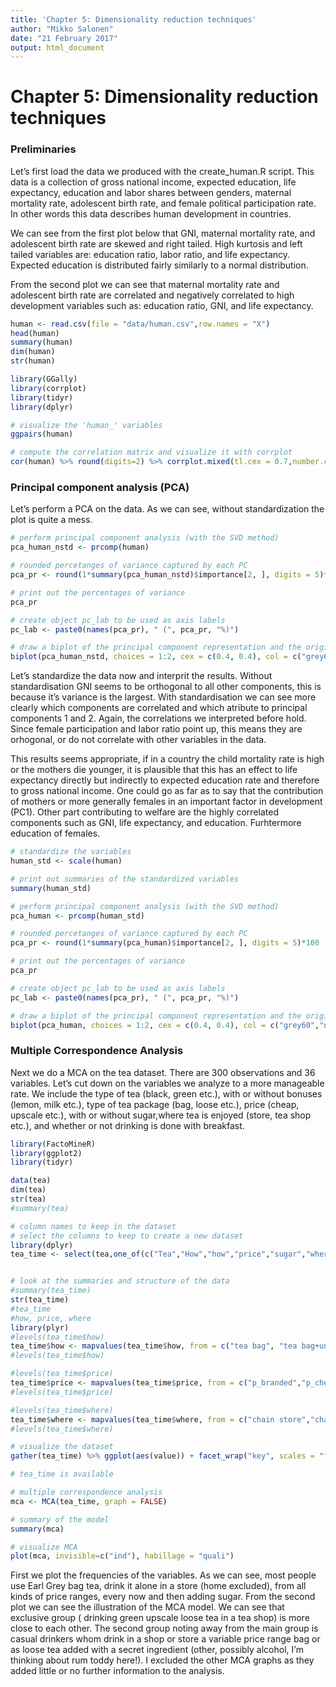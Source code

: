 ```yaml
---
title: 'Chapter 5: Dimensionality reduction techniques'
author: "Mikko Salonen"
date: "21 February 2017"
output: html_document
---
```


# Chapter 5: Dimensionality reduction techniques

### Preliminaries

Let's first load the data we produced with the create_human.R script. This data is a collection of gross national income, expected education, life expectancy, education and labor shares between genders, maternal mortality rate, adolescent birth rate, and female political participation rate. In other words this data describes human development in countries.

We can see from the first plot below that GNI, maternal mortality rate, and adolescent birth rate are skewed and right tailed. High kurtosis and left tailed variables are: education ratio, labor ratio, and life expectancy. Expected education is distributed fairly similarly to a normal distribution.

From the second plot we can see that maternal mortality rate and adolescent birth rate are correlated and negatively correlated to high development variables such as: education ratio, GNI, and life expectancy.

```r
human <- read.csv(file = "data/human.csv",row.names = "X")
head(human)
summary(human)
dim(human)
str(human)

library(GGally)
library(corrplot)
library(tidyr)
library(dplyr)

# visualize the 'human_' variables
ggpairs(human)

# compute the correlation matrix and visualize it with corrplot
cor(human) %>% round(digits=2) %>% corrplot.mixed(tl.cex = 0.7,number.cex=0.7,order="hclust",addrect=2)

```


<!-- Show a graphical overview of the data and show summaries of the variables in the data. Describe and interpret the outputs, commenting on the distributions of the variables and the relationships between them. (0-2 points) -->

### Principal component analysis (PCA)

<!-- Perform principal component analysis (PCA) on the not standardized human data. Show the variability captured by the principal components. Draw a biplot displaying the observations by the first two principal components (PC1 coordinate in x-axis, PC2 coordinate in y-axis), along with arrows representing the original variables. (0-2 points) -->
Let's perform a PCA on the data. As we can see, without standardization the plot is quite a mess.

```r
# perform principal component analysis (with the SVD method)
pca_human_nstd <- prcomp(human)

# rounded percetanges of variance captured by each PC
pca_pr <- round(1*summary(pca_human_nstd)$importance[2, ], digits = 5)*100

# print out the percentages of variance
pca_pr

# create object pc_lab to be used as axis labels
pc_lab <- paste0(names(pca_pr), " (", pca_pr, "%)")

# draw a biplot of the principal component representation and the original variables
biplot(pca_human_nstd, choices = 1:2, cex = c(0.4, 0.4), col = c("grey60","navyblue"), xlab = pc_lab[1], ylab = pc_lab[2])

```

Let's standardize the data now and interprit the results. Without standardisation GNI seems to be orthogonal to all other components, this is because it's variance is the largest. With standardisation we can see more clearly which components are correlated and which atribute to principal components 1 and 2. Again, the correlations we interpreted before hold. Since female participation and labor ratio point up, this means they are orhogonal, or do not correlate with other variables in the data. 

This results seems appropriate, if in a country the child mortality rate is high or the mothers die younger, it is plausible that this has an effect to life expectancy directly but indirectly to expected education rate and therefore to gross national income. One could go as far as to say that the contribution of mothers or more generally females in an important factor in development (PC1). Other part contributing to welfare are the highly correlated components such as GNI, life expectancy, and education. Furhtermore education of females.

<!-- Standardize the variables in the human data and repeat the above analysis. Interpret the results of both analysis (with and without standardizing). Are the results different? Why or why not? Include captions in you plots where you describe the results by using not just your variable names, but the actual phenomenons they relate to. (0-4 points) -->

```r
# standardize the variables
human_std <- scale(human)

# print out summaries of the standardized variables
summary(human_std)

# perform principal component analysis (with the SVD method)
pca_human <- prcomp(human_std)

# rounded percetanges of variance captured by each PC
pca_pr <- round(1*summary(pca_human)$importance[2, ], digits = 5)*100

# print out the percentages of variance
pca_pr

# create object pc_lab to be used as axis labels
pc_lab <- paste0(names(pca_pr), " (", pca_pr, "%)")

# draw a biplot of the principal component representation and the original variables
biplot(pca_human, choices = 1:2, cex = c(0.4, 0.4), col = c("grey60","navyblue"), xlab = pc_lab[1], ylab = pc_lab[2])

```


<!-- Give your personal interpretations of the first two principal component dimensions based on the biplot drawn after PCA on the standardized human data. (0-2 points) -->


### Multiple Correspondence Analysis

Next we do a MCA on the tea dataset. There are 300 observations and 36 variables. Let's cut down on the variables we analyze to a more manageable rate. We include the type of tea (black, green etc.), with or without bonuses (lemon, milk etc.), type of tea package (bag, loose etc.), price (cheap, upscale etc.), with or without sugar,where tea is enjoyed (store, tea shop etc.), and whether or not drinking is done with breakfast.

```r

library(FactoMineR)
library(ggplot2)
library(tidyr)

data(tea)
dim(tea)
str(tea)
#summary(tea)

# column names to keep in the dataset
# select the columns to keep to create a new dataset
library(dplyr)
tea_time <- select(tea,one_of(c("Tea","How","how","price","sugar","where","breakfast")))


# look at the summaries and structure of the data
#summary(tea_time)
str(tea_time)
#tea_time
#how, price, where
library(plyr)
#levels(tea_time$how)
tea_time$how <- mapvalues(tea_time$how, from = c("tea bag", "tea bag+unpackaged", "unpackaged"), to = c("bag", "both", "loose")) 
#levels(tea_time$how)

#levels(tea_time$price)
tea_time$price <- mapvalues(tea_time$price, from = c("p_branded","p_cheap","p_private label","p_unknown","p_upscale","p_variable"),to = c("branded", "cheap", "private","unknown","upscale","variable")) 
#levels(tea_time$price)

#levels(tea_time$where)
tea_time$where <- mapvalues(tea_time$where, from = c("chain store","chain store+tea shop","tea shop" ),to = c("store", "both", "shop"))
#levels(tea_time$where)

# visualize the dataset
gather(tea_time) %>% ggplot(aes(value)) + facet_wrap("key", scales = "free") + geom_bar() + theme(axis.text.x = element_text(angle = 25, hjust = 1, size = 8))

# tea_time is available

# multiple correspondence analysis
mca <- MCA(tea_time, graph = FALSE)

# summary of the model
summary(mca)

# visualize MCA
plot(mca, invisible=c("ind"), habillage = "quali")
```



First we plot the frequencies of the variables. As we can see, most people use Earl Grey bag tea, drink it alone in a store (home excluded), from all kinds of price ranges, every now and then adding sugar. From the second plot we can see the illustration of the MCA model. We can see that exclusive group ( drinking green upscale loose tea in a tea shop) is more close to each other. The second group noting away from the main group is casual drinkers whom drink in a shop or store a variable price range bag or as loose tea added with a secret ingredient (other, possibly alcohol, I'm thinking about rum toddy here!). I excluded the other MCA graphs as they added little or no further information to the analysis.

<!-- Load the tea dataset from the package Factominer. Explore the data briefly: look at the structure and the dimensions of the data and visualize it. Then do Multiple Correspondence Analysis on the tea data (or to a certain columns of the data, it’s up to you). Interpret the results of the MCA and draw at least the variable biplot of the analysis. You can also explore other plotting options for MCA. Comment on the output of the plots. (0-4 points) -->
